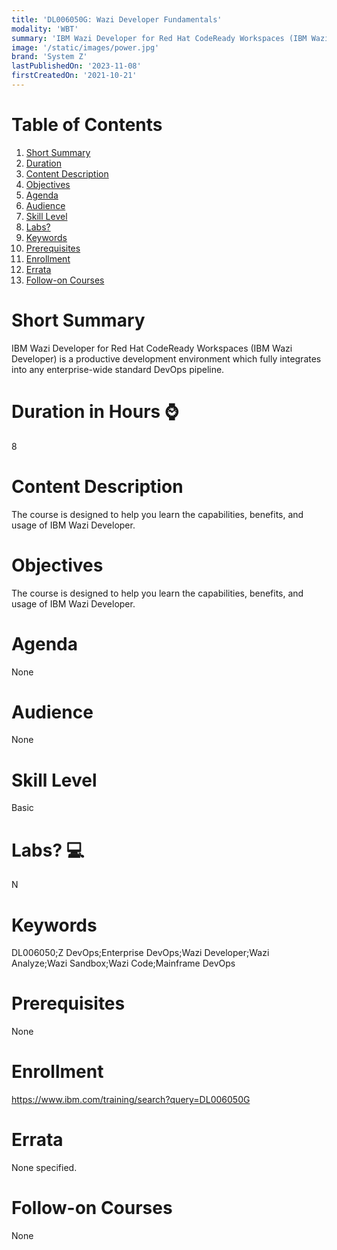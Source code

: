 ```yaml
---
title: 'DL006050G: Wazi Developer Fundamentals'
modality: 'WBT'
summary: 'IBM Wazi Developer for Red Hat CodeReady Workspaces (IBM Wazi Developer) is a productive development environment which fully integrates into any enterprise-wide standard DevOps pipeline.'
image: '/static/images/power.jpg'
brand: 'System Z'
lastPublishedOn: '2023-11-08'
firstCreatedOn: '2021-10-21'
---
```

# Table of Contents
1.  [Short Summary](#short-summary)
2.  [Duration](#duration-in-hours-)
3.  [Content Description](#content-description)
4.  [Objectives](#objectives)
5.  [Agenda](#agenda)
6.  [Audience](#audience)
7.  [Skill Level](#skill-level)
8.  [Labs?](#labs-)
9.  [Keywords](#keywords)
10. [Prerequisites](#prerequisites)
11. [Enrollment](#enrollment)
12. [Errata](#errata)
13. [Follow-on Courses](#follow-on-courses)

# Short Summary
IBM Wazi Developer for Red Hat CodeReady Workspaces (IBM Wazi Developer) is a productive development environment which fully integrates into any enterprise-wide standard DevOps pipeline.

# Duration in Hours ⌚
8

# Content Description
The course is designed to help you learn the capabilities, benefits, and usage of IBM Wazi Developer.



# Objectives
The course is designed to help you learn the capabilities, benefits, and usage of IBM Wazi Developer.



# Agenda
None

# Audience
None

# Skill Level
Basic

# Labs? 💻
N

# Keywords
DL006050;Z DevOps;Enterprise DevOps;Wazi Developer;Wazi Analyze;Wazi Sandbox;Wazi Code;Mainframe DevOps

# Prerequisites
None

# Enrollment
https://www.ibm.com/training/search?query=DL006050G

# Errata
None specified.

# Follow-on Courses
None

